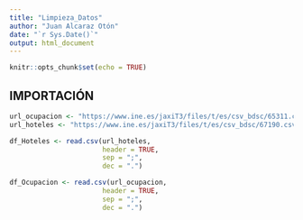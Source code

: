 ```yaml
---
title: "Limpieza_Datos"
author: "Juan Alcaraz Otón"
date: "`r Sys.Date()`"
output: html_document
---
```


```r
knitr::opts_chunk$set(echo = TRUE)
```

## IMPORTACIÓN

```r
url_ocupacion <- "https://www.ine.es/jaxiT3/files/t/es/csv_bdsc/65311.csv?nocab=1"
url_hoteles <- "https://www.ine.es/jaxiT3/files/t/es/csv_bdsc/67190.csv?nocab=1"

df_Hoteles <- read.csv(url_hoteles,
                       header = TRUE,
                       sep = ";",
                       dec = ".")

df_Ocupacion <- read.csv(url_ocupacion,
                       header = TRUE,
                       sep = ";",
                       dec = ".")
```

